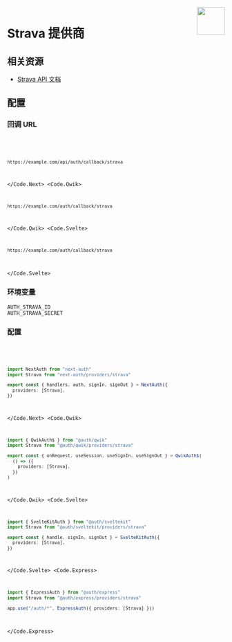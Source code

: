 
<img align="right" src="/img/providers/strava.svg" height="64" width="64" />

# Strava 提供商

## 相关资源

- [Strava API 文档](http://developers.strava.com/docs/reference/)

## 配置

### 回调 URL

<Code>
  <Code.Next>

```bash
https://example.com/api/auth/callback/strava
```

  </Code.Next>
  <Code.Qwik>

```bash
https://example.com/auth/callback/strava
```

  </Code.Qwik>
  <Code.Svelte>

```bash
https://example.com/auth/callback/strava
```

  </Code.Svelte>
</Code>

### 环境变量

```
AUTH_STRAVA_ID
AUTH_STRAVA_SECRET
```

### 配置

<Code>
  <Code.Next>

```ts filename="/auth.ts"
import NextAuth from "next-auth"
import Strava from "next-auth/providers/strava"

export const { handlers, auth, signIn, signOut } = NextAuth({
  providers: [Strava],
})
```

  </Code.Next>
  <Code.Qwik>
  
```ts filename="/src/routes/plugin@auth.ts"
import { QwikAuth$ } from "@auth/qwik"
import Strava from "@auth/qwik/providers/strava"

export const { onRequest, useSession, useSignIn, useSignOut } = QwikAuth$(
  () => ({
    providers: [Strava],
  })
)
```

  </Code.Qwik>
  <Code.Svelte>

```ts filename="/src/auth.ts"
import { SvelteKitAuth } from "@auth/sveltekit"
import Strava from "@auth/sveltekit/providers/strava"

export const { handle, signIn, signOut } = SvelteKitAuth({
  providers: [Strava],
})
```

  </Code.Svelte>
  <Code.Express>

```ts filename="/src/app.ts"
import { ExpressAuth } from "@auth/express"
import Strava from "@auth/express/providers/strava"

app.use("/auth/*", ExpressAuth({ providers: [Strava] }))
```

  </Code.Express>
</Code>
